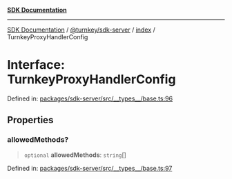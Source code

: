 [**SDK Documentation**](../../../../README.mdx)

***

[SDK Documentation](../../../../packages.mdx) / [@turnkey/sdk-server](../../README.mdx) / [index](../README.mdx) / TurnkeyProxyHandlerConfig

# Interface: TurnkeyProxyHandlerConfig

Defined in: [packages/sdk-server/src/\_\_types\_\_/base.ts:96](https://github.com/tkhq/sdk/blob/3a88af7d1d927c6022706911d6af0f92f1440e00/packages/sdk-server/src/__types__/base.ts#L96)

## Properties

### allowedMethods?

> `optional` **allowedMethods**: `string`[]

Defined in: [packages/sdk-server/src/\_\_types\_\_/base.ts:97](https://github.com/tkhq/sdk/blob/3a88af7d1d927c6022706911d6af0f92f1440e00/packages/sdk-server/src/__types__/base.ts#L97)

